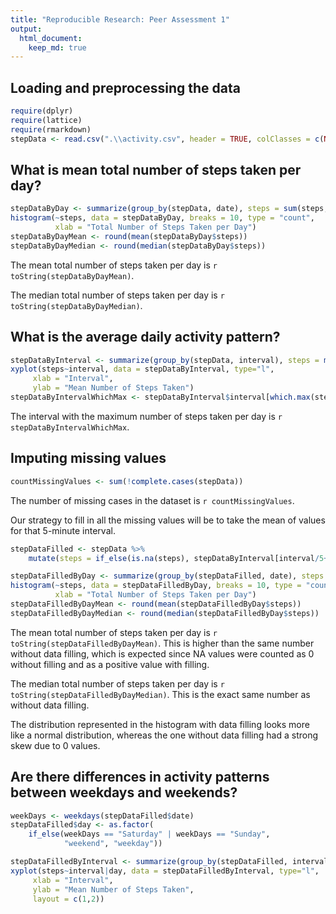 ```yaml
---
title: "Reproducible Research: Peer Assessment 1"
output: 
  html_document:
    keep_md: true
---
```



## Loading and preprocessing the data
```r
require(dplyr)
require(lattice)
require(rmarkdown)
stepData <- read.csv(".\\activity.csv", header = TRUE, colClasses = c(NA, "Date", NA))
```

## What is mean total number of steps taken per day?
```r
stepDataByDay <- summarize(group_by(stepData, date), steps = sum(steps, na.rm=TRUE))
histogram(~steps, data = stepDataByDay, breaks = 10, type = "count",
          xlab = "Total Number of Steps Taken per Day")
stepDataByDayMean <- round(mean(stepDataByDay$steps))
stepDataByDayMedian <- round(median(stepDataByDay$steps))
```

The mean total number of steps taken per day is `r toString(stepDataByDayMean)`.

The median total number of steps taken per day is `r toString(stepDataByDayMedian)`.

## What is the average daily activity pattern?

```r
stepDataByInterval <- summarize(group_by(stepData, interval), steps = mean(steps, na.rm=TRUE))
xyplot(steps~interval, data = stepDataByInterval, type="l",
     xlab = "Interval",
     ylab = "Mean Number of Steps Taken")
stepDataByIntervalWhichMax <- stepDataByInterval$interval[which.max(stepDataByInterval$steps)]
```

The interval with the maximum number of steps taken per day is `r stepDataByIntervalWhichMax`.

## Imputing missing values

```r
countMissingValues <- sum(!complete.cases(stepData))
```

The number of missing cases in the dataset is `r countMissingValues`.

Our strategy to fill in all the missing values will be to take the mean of values for that 5-minute interval.

```r
stepDataFilled <- stepData %>%
    mutate(steps = if_else(is.na(steps), stepDataByInterval[interval/5+1,2][[1]], as.double(steps)))
```

```r
stepDataFilledByDay <- summarize(group_by(stepDataFilled, date), steps = sum(steps, na.rm=TRUE))
histogram(~steps, data = stepDataFilledByDay, breaks = 10, type = "count",
          xlab = "Total Number of Steps Taken per Day")
stepDataFilledByDayMean <- round(mean(stepDataFilledByDay$steps))
stepDataFilledByDayMedian <- round(median(stepDataFilledByDay$steps))
```

The mean total number of steps taken per day is `r toString(stepDataFilledByDayMean)`. This is higher than the same number without data filling, which is expected since NA values were counted as 0 without filling and as a positive value with filling.

The median total number of steps taken per day is `r toString(stepDataFilledByDayMedian)`. This is the exact same number as without data filling.

The distribution represented in the histogram with data filling looks more like a normal distribution, whereas the one without data filling had a strong skew due to 0 values.

## Are there differences in activity patterns between weekdays and weekends?

```r
weekDays <- weekdays(stepDataFilled$date)
stepDataFilled$day <- as.factor(
    if_else(weekDays == "Saturday" | weekDays == "Sunday",
            "weekend", "weekday"))
```

```r
stepDataFilledByInterval <- summarize(group_by(stepDataFilled, interval, day), steps = mean(steps, na.rm=TRUE))
xyplot(steps~interval|day, data = stepDataFilledByInterval, type="l",
     xlab = "Interval",
     ylab = "Mean Number of Steps Taken",
     layout = c(1,2))
```